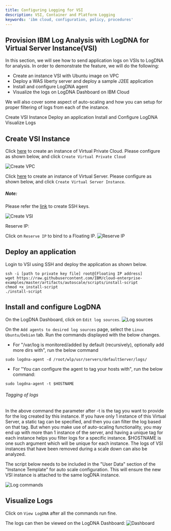 ```yaml
---
title: Configuring Logging for VSI
description: VSI, Container and Platform Logging
keywords: 'ibm cloud, configuration, policy, procedures'
---
```


## Provision IBM Log Analysis with LogDNA for Virtual Server Instance(VSI)

In this section, we will see how to send application logs on VSIs to LogDNA for analysis. In order to demonstrate the feature, we will do the following: 
- Create an instance VSI with Ubuntu image on VPC
- Deploy a WAS liberty server and deploy a sample J2EE application
- Install and configure LogDNA agent
- Visualize the logs on LogDNA Dashboard on IBM Cloud

We will also cover some aspect of auto-scaling and how you can setup for proper filtering of logs from each of the instance. 

<AnchorLinks small>
  <AnchorLink>Create VSI Instance</AnchorLink>
  <AnchorLink>Deploy an application</AnchorLink>
  <AnchorLink>Install and Configure LogDNA</AnchorLink>
  <AnchorLink>Visualize Logs</AnchorLink>
</AnchorLinks>


## Create VSI Instance

Click [here](https://cloud.ibm.com/vpc-ext/provision/vpc) to create an instance of Virtual Private Cloud.
Please configure as shown below, and click `Create Virtual Private Cloud`

![Create VPC](./images/create_vpc_logdna.png "Create VPC for LogDNA")

Click [here](https://cloud.ibm.com/vpc-ext/provision/vs) to create an instance of Virtual Server.
Please configure as shown below, and click `Create Virtual Server Instance`.

  ##### Note: 
  Please refer the [link](https://cloud.ibm.com/docs/vpc?topic=vpc-ssh-keys) to create SSH keys.


![Create VSI](./images/create_vsi_vpc_logdna.png "Create VSI for LogDNA")

Reserve IP:

Click on `Reserve IP` to bind to a Floating IP.
![Reserve IP](./images/reserve_ip_logdna.png "Reserve IP for LogDNA")

## Deploy an application

Login to VSI using SSH and deploy the application as shown below.

```
ssh -i [path to private key file] root@[Floating IP address]
wget https://raw.githubusercontent.com/IBM/cloud-enterprise-examples/master/artifacts/autoscale/scripts/install-script
chmod +x install-script
./install-script
```

## Install and configure LogDNA

On the LogDNA Dashboard, click on `Edit log sources`.
![Log sources](./images/edit_log_sources.png "Edit log sources")

On the `Add agents to desired log sources` page, select the `Linux Ubuntu/Debian` tab.
Run the commands displayed with the below changes.
- For "/var/log is monitored/added by default (recursively), optionally add more dirs with", run the below command
```
sudo logdna-agent -d /root/wlp/usr/servers/defaultServer/logs/
```
- For "You can configure the agent to tag your hosts with", run the below command:
```
sudo logdna-agent -t $HOSTNAME
```
<InlineNotification>
  
###### Tagging of logs

In the above command the parameter after -t is the tag you want to provide for the log created by this instance. If you have only 1 instance of this Virtual Server, a static tag can be specified, and then you can filter the log based on that tag.  But when you make use of auto-scaling functionality, you may end up with more than 1 instance of the server, and having a unique tag for each instance helps you filter logs for a specific instance.  $HOSTNAME is one such argument which will be unique for each instance. The logs of VSI instances that have been removed during a scale down can also be analyzed.

</InlineNotification>


The script below needs to be included in the "User Data" section of the "Instance Template" for auto scale configuration.  This will ensure the new VSI instance is attached to the same logDNA instance.


![Log commands](./images/logdna_agent_commands.png "LogDNA agent commands")

## Visualize Logs

Click on `View LogDNA` after all the commands run fine.

The logs can then be viewed on the LogDNA Dashboard:
![Dashboard](./images/dashboard_logs.png "Dashboard")
